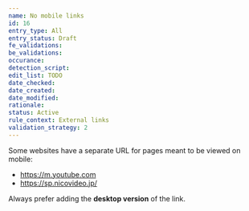 ```yaml
---
name: No mobile links
id: 16
entry_type: All
entry_status: Draft
fe_validations:
be_validations:
occurance:
detection_script:
edit_list: TODO
date_checked:
date_created:
date_modified:
rationale:
status: Active
rule_context: External links
validation_strategy: 2
---
```


Some websites have a separate URL for pages meant to be viewed on mobile:
- https://m.youtube.com
- https://sp.nicovideo.jp/

Always prefer adding the **desktop version** of the link.